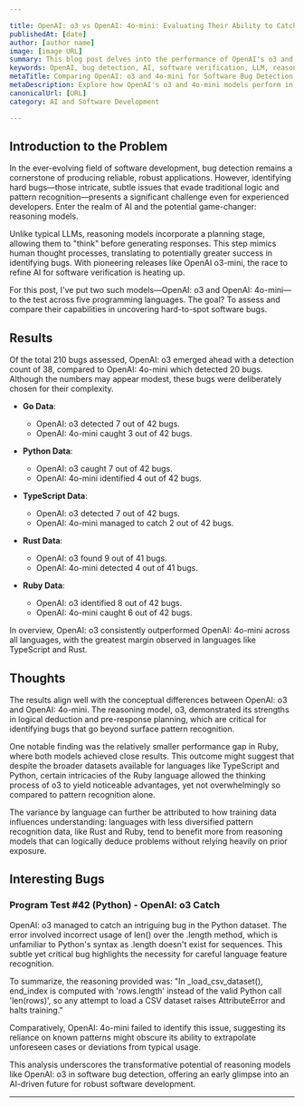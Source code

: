```yaml
---

title: OpenAI: o3 vs OpenAI: 4o-mini: Evaluating Their Ability to Catch Hard Bugs in Software Programs  
publishedAt: [date]  
author: [author name]  
image: [image URL]  
summary: This blog post delves into the performance of OpenAI's o3 and 4o-mini models at identifying complex software bugs, covering results across multiple programming languages and providing insights into what these results suggest about AI's role in software verification.  
keywords: OpenAI, bug detection, AI, software verification, LLM, reasoning models  
metaTitle: Comparing OpenAI: o3 and 4o-mini for Software Bug Detection  
metaDescription: Explore how OpenAI's o3 and 4o-mini models perform in finding difficult bugs in software programs. See detailed test results and analyses across multiple languages.  
canonicalUrl: [URL]  
category: AI and Software Development  

---
```


## Introduction to the Problem

In the ever-evolving field of software development, bug detection remains a cornerstone of producing reliable, robust applications. However, identifying hard bugs—those intricate, subtle issues that evade traditional logic and pattern recognition—presents a significant challenge even for experienced developers. Enter the realm of AI and the potential game-changer: reasoning models.

Unlike typical LLMs, reasoning models incorporate a planning stage, allowing them to "think" before generating responses. This step mimics human thought processes, translating to potentially greater success in identifying bugs. With pioneering releases like OpenAI o3-mini, the race to refine AI for software verification is heating up.

For this post, I've put two such models—OpenAI: o3 and OpenAI: 4o-mini—to the test across five programming languages. The goal? To assess and compare their capabilities in uncovering hard-to-spot software bugs.

## Results

Of the total 210 bugs assessed, OpenAI: o3 emerged ahead with a detection count of 38, compared to OpenAI: 4o-mini which detected 20 bugs. Although the numbers may appear modest, these bugs were deliberately chosen for their complexity.

- **Go Data**:
  - OpenAI: o3 detected 7 out of 42 bugs.
  - OpenAI: 4o-mini caught 3 out of 42 bugs.
  
- **Python Data**:
  - OpenAI: o3 caught 7 out of 42 bugs.
  - OpenAI: 4o-mini identified 4 out of 42 bugs.

- **TypeScript Data**:
  - OpenAI: o3 detected 7 out of 42 bugs.
  - OpenAI: 4o-mini managed to catch 2 out of 42 bugs.
  
- **Rust Data**:
  - OpenAI: o3 found 9 out of 41 bugs.
  - OpenAI: 4o-mini detected 4 out of 41 bugs.
  
- **Ruby Data**:
  - OpenAI: o3 identified 8 out of 42 bugs.
  - OpenAI: 4o-mini caught 6 out of 42 bugs.

In overview, OpenAI: o3 consistently outperformed OpenAI: 4o-mini across all languages, with the greatest margin observed in languages like TypeScript and Rust.

## Thoughts

The results align well with the conceptual differences between OpenAI: o3 and OpenAI: 4o-mini. The reasoning model, o3, demonstrated its strengths in logical deduction and pre-response planning, which are critical for identifying bugs that go beyond surface pattern recognition.

One notable finding was the relatively smaller performance gap in Ruby, where both models achieved close results. This outcome might suggest that despite the broader datasets available for languages like TypeScript and Python, certain intricacies of the Ruby language allowed the thinking process of o3 to yield noticeable advantages, yet not overwhelmingly so compared to pattern recognition alone.

The variance by language can further be attributed to how training data influences understanding: languages with less diversified pattern recognition data, like Rust and Ruby, tend to benefit more from reasoning models that can logically deduce problems without relying heavily on prior exposure.

## Interesting Bugs

### **Program Test #42 (Python) - OpenAI: o3 Catch**

OpenAI: o3 managed to catch an intriguing bug in the Python dataset. The error involved incorrect usage of len() over the .length method, which is unfamiliar to Python's syntax as .length doesn't exist for sequences. This subtle yet critical bug highlights the necessity for careful language feature recognition.

To summarize, the reasoning provided was: "In _load_csv_dataset(), end_index is computed with 'rows.length' instead of the valid Python call 'len(rows)', so any attempt to load a CSV dataset raises AttributeError and halts training."

Comparatively, OpenAI: 4o-mini failed to identify this issue, suggesting its reliance on known patterns might obscure its ability to extrapolate unforeseen cases or deviations from typical usage.

This analysis underscores the transformative potential of reasoning models like OpenAI: o3 in software bug detection, offering an early glimpse into an AI-driven future for robust software development.

---

